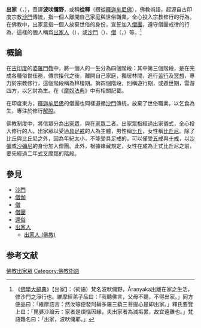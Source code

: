 {{otheruses|出家}}
{{佛教}}
'''出家'''（{{lang-sa|प्रव्रज्या|pravrajyā}}，{{lang-pi|pabbajja}}），音譯'''波吠儞野'''，或稱'''從釋'''（跟從[[釋迦牟尼佛|釋迦牟尼佛]]），佛教術語，起源自古印度宗教[[沙門|沙門]]傳統，指一個人離開自己家庭與世俗職業，全心投入宗教修行的行為。在佛教中，出家意指一個人放棄世俗的身份，宣誓加入[[出家眾|僧團]]，遵守僧團戒律的行為，這樣的個人稱爲[[出家人_(佛教)|出家人]]（{{lang-pi|anagārika}}），或[[沙門|沙門]]（{{lang-sa|śramaṇa}}）、[[僧|僧]]（{{lang-sa|samgha}}，{{lang-pi|sangha}}）等。<ref>《[[佛學大辭典|佛學大辭典]]》【出家】：（術語）梵名波吠儞野，Āraṇyaka出離在家之生活，修沙門之淨行也。維摩經弟子品曰：「我聽佛言，父母不聽，不得出家。」同方便品曰：「維摩詰言：然汝等便發阿耨多羅三藐三菩提心是即出家。」釋氏要覽上曰：「毘婆沙論云：家者是煩惱因緣，夫出家者為滅垢累，故宜遠離也。」梵語雜名曰：「出家，波吠儞耶。」</ref>

==概論==
在[[古印度|古印度]]的[[婆羅門教|婆羅門教]]中，將一個人的一生分為四個階段：其中第三個階段，是在完成各種俗世任務，傳宗接代之後，離開自己家庭，獨居林間，進行[[苦行|苦行]]及[[冥想|冥想]]，專力於宗教修行，這個階段稱為林棲期。第四個階段，則稱遊行期，或遁世期，雲游四方，以乞討為生。在《[[摩奴法典|摩奴法典]]》中有相關記載。

在印度東方，[[釋迦牟尼佛|釋迦牟尼佛]]的僧團也同樣遵循[[沙門|沙門]]傳統，放棄了世俗職業，以乞食為生，專注於修行[[解脫|解脫]]。

佛教制度中，將信眾分為[[出家眾|出家眾]]，與[[在家眾|在家眾]]二者。出家眾指經過出家儀式，全心投入修行的人。出家眾以受過[[具足戒|具足戒]]的人為主體，男性稱[[比丘|比丘]]，女性稱[[比丘尼|比丘尼]]。除了比丘與比丘尼之外，因為年紀太小，不能受具足戒的，可以僅受[[五戒|五戒]]與[[十戒|十戒]]，以[[沙彌|沙彌]]或[[沙彌尼|沙彌尼]]的身份加入僧團。此外，根據律藏規定，女性在成為正式比丘尼之前，要先經過二年[[式叉摩那|式叉摩那]]的階段。

==參見==
*[[沙門|沙門]]
*[[僧伽|僧伽]]
*[[僧|僧]]
*[[僧團|僧團]]
*[[還俗|還俗]]
*[[出家人|出家人]]
**[[出家人_(佛教)|出家人 (佛教)]]

== 参考文献 ==
{{Reflist}}


[[Category:佛教出家眾|]]
[[Category:佛教術語|Category:佛教術語]]